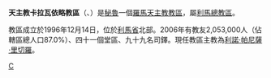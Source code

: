 {{Infobox Roman Catholic diocese
|Roman Catholic Diocese of = 天主教卡拉瓦依略教區
|Latin name of diocese = Dioecesis Carabaillensis
|image = 
|caption = 
|location = [[秘魯|秘魯]]
|territory =[[利馬省|利馬省]]北部
|population = 2,053,000
|rite = 拉丁禮
|patron = 
|province =利馬
|established = 1996年
|cathedral = [[聖葉理諾主教座堂_(伊卡)|聖葉理諾主教座堂]]
|co-cathedral = 
|leadership = 主教
|website = http://www.obispadocarabayllo.org.pe/
|教宗 =
|metropolitan =
|ordinary = 利諾·帕尼薩·里切羅
|coadjutor bishop = 
|emeritus =
}}
'''天主教卡拉瓦依略教區'''（{{lang-la|Dioecesis Carabaillensis}}、{{lang-es|Diócesis de Carabayllo}}）是[[秘魯|秘魯]]一個[[羅馬天主教|羅馬天主教]][[教區|教區]]，屬[[天主教利馬總教區|利馬總教區]]。

教區成立於1996年12月14日，位於[[利馬省|利馬省]]北部。2006年有教友2,053,000人（佔轄區總人口87.0%）、四十一個堂區、九十九名司鐸。現任教區主教為[[利諾·帕尼薩·里切羅|利諾·帕尼薩·里切羅]]。

{{秘魯天主教教區}}
[[Category:秘魯天主教教區|C]]